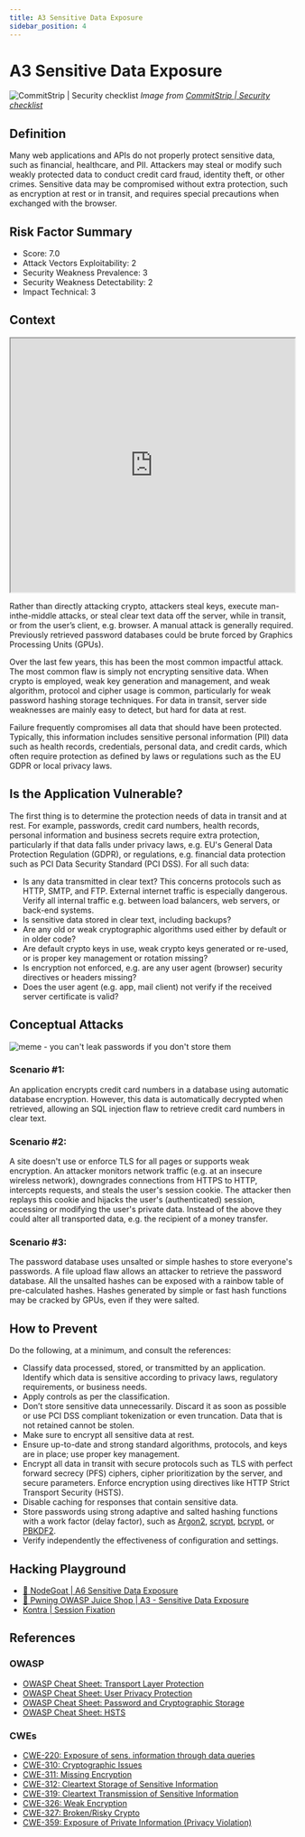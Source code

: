 ```yaml
---
title: A3 Sensitive Data Exposure
sidebar_position: 4
---
```



# A3 Sensitive Data Exposure


![CommitStrip | Security checklist](/img/meme_03.jpg)
_Image from [CommitStrip | Security checklist](http://www.commitstrip.com/en/2014/10/28/security-checklist/)_


## Definition

Many web applications and APIs do not properly protect sensitive data, such as financial,
healthcare, and PII. Attackers may steal or modify such weakly protected data to conduct credit
card fraud, identity theft, or other crimes. Sensitive data may be compromised without extra
protection, such as encryption at rest or in transit, and requires special precautions when
exchanged with the browser.

## Risk Factor Summary

- Score: 7.0
- Attack Vectors Exploitability: 2
- Security Weakness Prevalence: 3
- Security Weakness Detectability: 2
- Impact Technical: 3

## Context

<iframe width="100%" height="450"
src="https://www.youtube.com/embed/2RKbacrkUBU">
</iframe>

Rather than directly attacking crypto,
attackers steal keys, execute man-inthe-middle attacks, or steal clear text
data off the server, while in transit, or
from the user’s client, e.g. browser. A
manual attack is generally required.
Previously retrieved password
databases could be brute forced by
Graphics Processing Units (GPUs).

Over the last few years, this has been the most
common impactful attack. The most common flaw is
simply not encrypting sensitive data. When crypto is
employed, weak key generation and management,
and weak algorithm, protocol and cipher usage is
common, particularly for weak password hashing
storage techniques. For data in transit, server side
weaknesses are mainly easy to detect, but hard for
data at rest. 

Failure frequently compromises all
data that should have been protected.
Typically, this information includes
sensitive personal information (PII)
data such as health records, credentials, personal data, and credit cards,
which often require protection as
defined by laws or regulations such as
the EU GDPR or local privacy laws.

## Is the Application Vulnerable?

The first thing is to determine the protection needs of data in
transit and at rest. For example, passwords, credit card numbers,
health records, personal information and business secrets
require extra protection, particularly if that data falls under
privacy laws, e.g. EU's General Data Protection Regulation
(GDPR), or regulations, e.g. financial data protection such as
PCI Data Security Standard (PCI DSS). For all such data:
- Is any data transmitted in clear text? This concerns protocols
such as HTTP, SMTP, and FTP. External internet traffic is
especially dangerous. Verify all internal traffic e.g. between
load balancers, web servers, or back-end systems.
- Is sensitive data stored in clear text, including backups?
- Are any old or weak cryptographic algorithms used either by
default or in older code?
- Are default crypto keys in use, weak crypto keys generated or
re-used, or is proper key management or rotation missing?
- Is encryption not enforced, e.g. are any user agent (browser)
security directives or headers missing?
- Does the user agent (e.g. app, mail client) not verify if the
received server certificate is valid?


## Conceptual Attacks

![meme - you can't leak passwords if you don't store them](/img/meme_02.png)

### Scenario #1: 
An application encrypts credit card numbers in a
database using automatic database encryption. However, this
data is automatically decrypted when retrieved, allowing an SQL
injection flaw to retrieve credit card numbers in clear text.


### Scenario #2: 
A site doesn't use or enforce TLS for all pages or
supports weak encryption. An attacker monitors network traffic
(e.g. at an insecure wireless network), downgrades connections
from HTTPS to HTTP, intercepts requests, and steals the user's
session cookie. The attacker then replays this cookie and hijacks
the user's (authenticated) session, accessing or modifying the
user's private data. Instead of the above they could alter all
transported data, e.g. the recipient of a money transfer.


### Scenario #3: 
The password database uses unsalted or simple
hashes to store everyone's passwords. A file upload flaw allows
an attacker to retrieve the password database. All the unsalted
hashes can be exposed with a rainbow table of pre-calculated
hashes. Hashes generated by simple or fast hash functions may
be cracked by GPUs, even if they were salted.


## How to Prevent

Do the following, at a minimum, and consult the references:
- Classify data processed, stored, or transmitted by an
application. Identify which data is sensitive according to privacy
laws, regulatory requirements, or business needs.
- Apply controls as per the classification.
- Don’t store sensitive data unnecessarily. Discard it as soon as
possible or use PCI DSS compliant tokenization or even
truncation. Data that is not retained cannot be stolen.
- Make sure to encrypt all sensitive data at rest.
- Ensure up-to-date and strong standard algorithms, protocols,
and keys are in place; use proper key management.
- Encrypt all data in transit with secure protocols such as TLS
with perfect forward secrecy (PFS) ciphers, cipher prioritization
by the server, and secure parameters. Enforce encryption
using directives like HTTP Strict Transport Security (HSTS).
- Disable caching for responses that contain sensitive data.
- Store passwords using strong adaptive and salted hashing
functions with a work factor (delay factor), such as [Argon2](https://www.cryptolux.org/index.php/Argon2),
[scrypt](https://wikipedia.org/wiki/Scrypt), [bcrypt](https://wikipedia.org/wiki/Bcrypt), or [PBKDF2](https://wikipedia.org/wiki/PBKDF2).
- Verify independently the effectiveness of configuration and
settings.


## Hacking Playground

- [🐐 NodeGoat | A6 Sensitive Data Exposure](https://nodegoat.herokuapp.com/tutorial/a6)
- [🧃 Pwning OWASP Juice Shop | A3 - Sensitive Data Exposure](https://pwning.owasp-juice.shop/part2/sensitive-data-exposure.html)
- [Kontra | Session Fixation](https://application.security/free-application-security-training/owasp-top-10-session-fixation)

## References

### OWASP

- [OWASP Cheat Sheet: Transport Layer Protection](https://cheatsheetseries.owasp.org/cheatsheets/Transport_Layer_Protection_Cheat_Sheet.html)
- [OWASP Cheat Sheet: User Privacy Protection](https://cheatsheetseries.owasp.org/cheatsheets/User_Privacy_Protection_Cheat_Sheet.html)
- [OWASP Cheat Sheet: Password and Cryptographic Storage](https://cheatsheetseries.owasp.org/cheatsheets/Password_Storage_Cheat_Sheet.html)
- [OWASP Cheat Sheet: HSTS](https://cheatsheetseries.owasp.org/cheatsheets/HTTP_Strict_Transport_Security_Cheat_Sheet.html)

### CWEs
- [CWE-220: Exposure of sens. information through data queries](https://cwe.mitre.org/data/definitions/220.html)
- [CWE-310: Cryptographic Issues](https://cwe.mitre.org/data/definitions/310.html)
- [CWE-311: Missing Encryption](https://cwe.mitre.org/data/definitions/331.html)
- [CWE-312: Cleartext Storage of Sensitive Information](https://cwe.mitre.org/data/definitions/312.html)
- [CWE-319: Cleartext Transmission of Sensitive Information](https://cwe.mitre.org/data/definitions/319.html)
- [CWE-326: Weak Encryption](https://cwe.mitre.org/data/definitions/326.html)
- [CWE-327: Broken/Risky Crypto](https://cwe.mitre.org/data/definitions/327.html)
- [CWE-359: Exposure of Private Information (Privacy Violation)](https://cwe.mitre.org/data/definitions/359.html)
